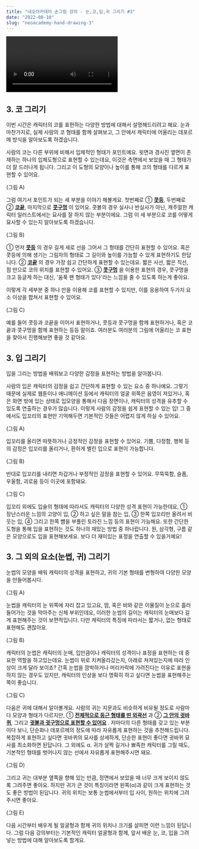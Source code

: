 ```yaml
---
title: "네오아카데미 손그림 강의 - 눈,코,입,귀 그리기 #3"
date: "2022-08-10"
slug: "neoacademy-hand-drawing-3"
---
```


<Video 
    videoSrcURL="https://www.youtube.com/embed/CJYvHZ5HgHo"
    videoTitle="네오아카데미 손그림 강의 - 눈,코,입,귀 그리기 #3"
/>

## 3. 코 그리기

이번 시간은 캐릭터의 코를 표현하는 다양한 방법에 대해서 설명해드리려고 해요.
눈과 마찬가지로, 실제 사람의 코 형태를 함께 살펴보고, 그 안에서 캐릭터에 어울리는 데포르메 방식을 알아보도록 하겠습니다.

사람의 코는 다른 부위에 비해서 입체적인 형태가 포인트예요.
윗면과 경사진 옆면이 존재하는 하나의 입체도형으로 표현할 수 있는데요, 이것은 측면에서 보았을 때 그 형태가 더 잘 드러나게 됩니다. 그리고 이 도형의 모양이나 높이를 통해 코의 형태를 다르게 표현할 수 있어요.

(그림 A)

그럼 여기서 포인트가 되는 세 부분을 이야기 해볼게요.
첫번째로 ① **<u>콧등</u>**,  두번째로 ② **<u>코끝</u>**, 마지막으로 **<u>콧구멍</u>** 이 있어요. 콧볼의 경우 실사나 반실사가 아닌, 캐주얼한 캐릭터 일러스트에서는 묘사를 잘 하지 않는 부분이에요. 그럼 이 세 부분으로 코를 어떻게 묘사할 수 있는지 알아보도록 하겠습니다.

(그림 B)

① 먼저 **<u>콧등</u>** 의 경우 길게 세로 선을 그어서 그 형태를 간단히 표현할 수 있어요. 혹은 콧등에 의해 생기는 그림자의 형태로 그 길이와 높이를 가늠할 수 있게 표현하기도 한답니다.
② **<u>코끝</u>** 의 경우 가장 쉽고 간단하게 표현할 수 있는데요. 짧은 사선, 짧은 직선, 점 만으로 코의 위치를 표현할 수 있어요.
③ **<u>콧구멍</u>** 을 이용한 표현의 경우, 콧구멍을 크고 둥글게 하는 대신, '움푹 팬 형태가 있다'라는 느낌을 줄 수 있도록 하는게 좋아요.

이렇게 각 세부분 중 하나 만을 이용해 코를 표현할 수 있지만, 이를 응용하여 두가지 요소 이상을 합쳐서 표현할 수 있어요.

(그림 C)

예를 들어 콧등과 코끝을 이어서 표현하거나, 콧등과 콧구멍을 함께 표현하거나, 혹은 코끝과 콧구멍을 함께 표현하는 등등 말이죠.
여러분도 여러분의 그림에 어울리는 코 표현을 찾아서 진행해보면 좋을 것 같아요.


## 3. 입 그리기
입을 그리는 방법을 배워보고 다양한 감정을 표현하는 방법을 알아봅니다.

사람의 입은 캐릭터의 감정을 쉽고 간단하게 표현할 수 있는 요소 중 하나예요. 그렇기 때문에 실제로 웹툰이나 애니메이션 등에서 캐릭터의 얼굴 위쪽은 음영이 져있거나, 혹은 화면 밖에 있는 상태로 입모양을 통해서 다음 장면이나, 캐릭터의 성격을 유추할 수 있도록 연출하는 경우가 많습니다. 이렇게 사람의 감정을 쉽게 표현할 수 있는 입! 그 중에서도 입꼬리의 표현만 기억해두면 기본적인 것들은 어렵지 않게 하실 수 있어요. 

(그림 A)

입꼬리를 올리면 따뜻하거나 긍정적인 감정을 표현할 수 있어요. 기쁨, 다정함, 행복 등의 감정은 입꼬리를 올리거나, 환하게 벌린 입으로 표현이 가능합니다.

(그림 B)

반대로 입꼬리를 내리면 차갑거나 부정적인 감정을 표현할 수 있어요. 무뚝뚝함, 슬픔, 우울함, 괴로움 등이 이곳에 포함돼요.

(그림 C)

입꼬리 외에도 입술의 형태에 따라서도 캐릭터의 다양한 성격 표현이 가능한데요, ① 장난스러운 느낌의 고양이 입, ② 하고 싶은 말을 참는 입, ③ 한쪽 입꼬리만 올려서 비웃는 입, ④ 그리고 한쪽 뺨을 부풀린 토라진 느낌 등의 표현이 가능해요. 또한 간단한 도형을 통해 입을 표현하는 것도 하나의 재밌는 방법 중 하나랍니다. 원, 삼각형, 구름 같은 모양으로도 입을 표현해보세요. 보다 더 재미있는 표정을 연출할 수 있을거예요!


## 3. 그 외의 요소(눈썹, 귀) 그리기
눈썹의 모양을 배워 캐릭터의 성격을 표현하고, 귀의 기본 형태를 변형하여 다양한 모양을 만들어봅시다.

(그림 A)

눈썹을 캐릭터의 눈 위쪽에 자리 잡고 있고요, 땀, 혹은 비와 같은 이물질이 눈으로 흘러들어가는 것을 막아주는 신체 부위인데요, 이러한 눈썹의 길이는 캐릭터의 눈매보다 길게 표현해주는 것이 보편적입니다. 다만 캐릭터의 특징에 따라서는 짧거나, 없는 형태로 표현해도 괜찮아요. 

(그림 B)

캐릭터의 눈썹은 캐릭터의 눈매, 입만큼이나 캐릭터의 성격이나 표정을 표현하는 데 중요한 역할을 하고있는데요. 눈썹이 위로 치켜올라갔는지, 아래로 쳐져있는지에 따라 인상이 크게 달라 보이죠? 간혹 눈썹을 깜박하거나 머리카락에 가려진다는 이유로 표현을 하지 않는 경우도 있지만, 캐릭터의 인상을 보다 명확히 하고 싶다면 눈썹을 표현해주는 쪽이 좋습니다.

(그림 C) 

다음은 귀에 대해서 알아볼게요.
사람의 귀는 지문과도 비슷하게 비유될 정도로 사람마다 모양과 형태가 다르지만, ① **<u>전체적으로 둥근 형태를 띤 외곽선</u>** 과 ② **<u>그 안의 귓바퀴</u>**, 그리고 **<u>귓볼과 귓구멍으로 표현할 수 있어요</u>** . 저마다의 다른 형태를 갖고 있는 부분이다 보니, 단순화나 데포르메의 정도에 따라 자유롭게 표현하는 것을 추천해드립니다. 복잡하게 표현하고 싶다면 귓바퀴의 묘사를 상세하게, 단순한 표현이 좋다면 귓바퀴 묘사를 최소화하면 된답니다. 그 외에도 α. 귀가 살짝 길거나 뾰족한 캐릭터를 그릴 때도, 기본적인 형태를 벗어나지 않는 선에서 자유롭게 표현해주시면 돼요.

(그림 D)

그리고 귀는 대부분 옆쪽을 향해 있는 만큼, 정면에서 보았을 때 너무 크게 보이지 않도록 그려주면 좋아요. 하지만 귀가 큰 것이 특징이라면 왼쪽(α)과 같이 크게 표현하는 것도 좋은 방법이 된답니다. 귀의 위치는 보통 눈썹에서부터 입 사이, 원하는 위치에 그려주시면 좋아요. 

(그림 E)

다음 시간부터 배우게 될 얼굴형과 함께 귀의 위치나 크기를 살피면 이런 느낌이 된답니다. 그럼 다음 강의부터는 기본적인 캐릭터 얼굴형과 함께, 앞서 배운 눈, 코, 입을 그려넣는 방법에 대해 알아보도록 할게요.
